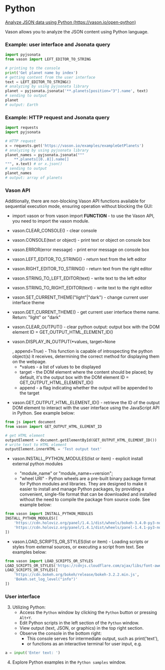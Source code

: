 # Python

[Analyze JSON data using Python (https://vason.io/open-python)](https://vason.io/open-python)

Vason allows you to analyze the JSON content using Python language.

### Example: user interface and Jsonata query

```python
import pyjsonata
from vason import LEFT_EDITOR_TO_STRING

# printing to the console
print('Get planet name by index')
# getting content from the user interface
text = LEFT_EDITOR_TO_STRING()
# analyzing by using pyjsonata library
planet = pyjsonata.jsonata('**.planets[position="3"].name', text)
# sending to output
planet
# output: Earth
```

### Example: HTTP request and Jsonata query

```python
import requests
import pyjsonata

# HTTP request
x = requests.get('https://vason.io/examples/exampleGetPlanets')
# analyzing by using pyjsonata library
planet_names = pyjsonata.jsonata("""
    **.planets[[0..8]].name[]
""", x.text) # or x.json()
# sending to output
planet_names
# output: array of planets
```

### Vason API

Additionally, there are non-blocking Vason API functions available for sequential execution mode, ensuring operation without blocking the GUI:


- <Func>import vason</Func> or <Func>from vason import **FUNCTION**</Func> - to use
  the Vason API, you need to import the vason module.
- <Func>vason.CLEAR_CONSOLE</Func>() - clear console
- <Func>vason.CONSOLE</Func>(<Param>text or object</Param>) - print text or
  object on console box
- <Func>vason.ERROR</Func>(<Param>error message</Param>) - print error message
  on console box
- <Func>vason.LEFT_EDITOR_TO_STRING</Func>() - return text from the left editor
- <Func>vason.RIGHT_EDITOR_TO_STRING</Func>() - return text from the right
  editor
- <Func>vason.STRING_TO_LEFT_EDITOR</Func>(<Param>text</Param>) - write text to
  the left editor
- <Func>vason.STRING_TO_RIGHT_EDITOR</Func>(<Param>text</Param>) - write text to
  the right editor
- <Func>vason.SET_CURRENT_THEME</Func>(<Param>"light"|"dark"</Param>) - change
  current user interface theme
- <Func>vason.GET_CURRENT_THEME</Func>() - get current user interface theme
  name. Return: "light" or "dark"
- <Func>vason.CLEAR_OUTPUT</Func>() - clear python output: output box with the
  DOM element ID = GET_OUTPUT_HTML_ELEMENT_ID()
- <Func>vason.DISPLAY_IN_OUTPUT</Func>(<Param>*values</Param>, <Param>
    target=None
  </Param>, <Param>append=True</Param>) - This function is capable of
  introspecting the python object(s) it receives, determining the correct method
  for displaying them on the webpage.

  - \*values - a list of values to be displayed
  - target - the DOM element where the content should be placed; by default, it's the output box with the DOM element ID = GET_OUTPUT_HTML_ELEMENT_ID()
  - append - a flag indicating whether the output will be appended to the target

- <Func>vason.GET_OUTPUT_HTML_ELEMENT_ID</Func>() - retrieve the ID of the
  output DOM element to interact with the user interface using the JavaScript
  API in Python. See example below:

```python
from js import document
from vason import GET_OUTPUT_HTML_ELEMENT_ID

# get HTML element
outputElement = document.getElementById(GET_OUTPUT_HTML_ELEMENT_ID())
# write text to HTML element
outputElement.innerHTML = 'Test output text'
```

- <Func>vason.INSTALL_PYTHON_MODULES</Func>(<Param>list or item</Param>) -
  explicit install external python modules

  - "module_name" or "module_name==version";
  - "wheel URI" - Python wheels are a pre-built binary package format for Python modules and libraries.
    They are designed to make it easier to install and manage Python packages, by providing a convenient,
    single-file format that can be downloaded and installed without the need to compile the package from source code. See example below:

```python
from vason import INSTALL_PYTHON_MODULES
INSTALL_PYTHON_MODULES([
    'https://cdn.holoviz.org/panel/1.4.1/dist/wheels/bokeh-3.4.0-py3-none-any.whl',
    'https://cdn.holoviz.org/panel/1.4.1/dist/wheels/panel-1.4.1-py3-none-any.whl'
])
```

- <Func>vason.LOAD_SCRIPTS_OR_STYLES</Func>(<Param>list or item</Param>) -
  Loading scripts or styles from external sources, or executing a script from
  text. See examples below:

```python
from vason import LOAD_SCRIPTS_OR_STYLES
LOAD_SCRIPTS_OR_STYLES('https://cdnjs.cloudflare.com/ajax/libs/font-awesome/6.5.1/css/all.min.css')
LOAD_SCRIPTS_OR_STYLES([
    'https://cdn.bokeh.org/bokeh/release/bokeh-3.2.2.min.js',
    'Bokeh.set_log_level("info")'
])
```

### User interface


<ThemedImg name="Python" />

3. Utilizing Python:
   - Access the `Python` window by clicking the `Python` button or pressing `Alt+Y`.
   - Edit Python scripts in the left section of the `Python` window.
   - View output (text, JSON, or graphics) in the top right section.
   - Observe the console in the bottom right:
     - This console serves for intermediate output, such as print('text'),
     - or functions as an interactive terminal for user input, e.g.

```python
a = input('Enter text: ')
```

4. Explore Python examples in the `Python samples` window.
